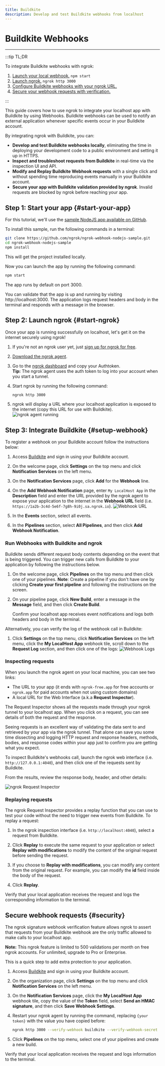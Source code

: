 ```yaml
---
title: Buildkite
description: Develop and test Buildkite webhooks from localhost
---
```


# Buildkite Webhooks
------------

:::tip TL;DR

To integrate Buildkite webhooks with ngrok:
1. [Launch your local webhook.](#start-your-app) `npm start`
1. [Launch ngrok.](#start-ngrok) `ngrok http 3000`
1. [Configure Buildkite webhooks with your ngrok URL.](#setup-webhook)
1. [Secure your webhook requests with verification.](#security)

:::


This guide covers how to use ngrok to integrate your localhost app with Buildkite by using Webhooks.
Buildkite webhooks can be used to notify an external application whenever specific events occur in your Buildkite account. 

By integrating ngrok with Buildkite, you can:

- **Develop and test Buildkite webhooks locally**, eliminating the time in deploying your development code to a public environment and setting it up in HTTPS.
- **Inspect and troubleshoot requests from Buildkite** in real-time via the inspection UI and API.
- **Modify and Replay Buildkite Webhook requests** with a single click and without spending time reproducing events manually in your Buildkite account.
- **Secure your app with Buildkite validation provided by ngrok**. Invalid requests are blocked by ngrok before reaching your app.


## **Step 1**: Start your app {#start-your-app}

For this tutorial, we'll use the [sample NodeJS app available on GitHub](https://github.com/ngrok/ngrok-webhook-nodejs-sample). 

To install this sample, run the following commands in a terminal:

```bash
git clone https://github.com/ngrok/ngrok-webhook-nodejs-sample.git
cd ngrok-webhook-nodejs-sample
npm install
```

This will get the project installed locally.

Now you can launch the app by running the following command: 

```bash
npm start
```

The app runs by default on port 3000. 

You can validate that the app is up and running by visiting http://localhost:3000. The application logs request headers and body in the terminal and responds with a message in the browser.


## **Step 2**: Launch ngrok {#start-ngrok}

Once your app is running successfully on localhost, let's get it on the internet securely using ngrok! 

1. If you're not an ngrok user yet, just [sign up for ngrok for free](https://ngrok.com/signup).

1. [Download the ngrok agent](https://ngrok.com/download).

1. Go to the [ngrok dashboard](https://dashboard.ngrok.com) and copy your Authtoken. <br />
    **Tip:** The ngrok agent uses the auth token to log into your account when you start a tunnel.
    
1. Start ngrok by running the following command:
    ```bash
    ngrok http 3000
    ```

1. ngrok will display a URL where your localhost application is exposed to the internet (copy this URL for use with Buildkite).
    ![ngrok agent running](/img/integrations/launch_ngrok_tunnel.png)


## **Step 3**: Integrate Buildkite {#setup-webhook}

To register a webhook on your Buildkite account follow the instructions below:

1. Access [Buildkite](https://buildkite.com/) and sign in using your Buildkite account.

1. On the welcome page, click **Settings** on the top menu and click **Notification Services** on the left menu.

1. On the **Notification Services** page, click **Add** for the **Webhook** line.

1. On the **Add Webhook Notification** page, enter `My LocalHost App` in the **Description** field and enter the URL provided by the ngrok agent to expose your application to the internet in the **Webhook URL** field (i.e. `https://1a2b-3c4d-5e6f-7g8h-9i0j.sa.ngrok.io`).
    ![Webhook URL](img/ngrok_url_configuration_buildkite.png)

1. In the **Events** section, select all events.

1. In the **Pipelines** section, select **All Pipelines**, and then click **Add Webhook Notification**.


### Run Webhooks with Buildkite and ngrok

Buildkite sends different request body contents depending on the event that is being triggered.
You can trigger new calls from Buildkite to your application by following the instructions below.

1. On the welcome page, click **Pipelines** on the top menu and then click one of your pipelines.
    **Note**: Create a pipeline if you don't have one by clicking **Create your first pipeline** and following the instructions on the screen.

1. On your pipeline page, click **New Build**, enter a message in the **Message** field, and then click **Create Build**.

    Confirm your localhost app receives event notifications and logs both headers and body in the terminal.

Alternatively, you can verify the log of the webhook call in Buildkite:

1. Click **Settings** on the top menu, click **Notification Services** on the left menu, click the **My LocalHost App** webhook tile, scroll down to the **Request Log** section, and then click one of the logs:
    ![Webhook Logs](img/ngrok_logs_buildkite.png)


### Inspecting requests

When you launch the ngrok agent on your local machine, you can see two links: 

* The URL to your app (it ends with `ngrok-free.app` for free accounts or `ngrok.app` for paid accounts when not using custom domains)
* A local URL for the Web Interface (a.k.a **Request Inspector**).

The Request Inspector shows all the requests made through your ngrok tunnel to your localhost app. When you click on a request, you can see details of both the request and the response.

Seeing requests is an excellent way of validating the data sent to and retrieved by your app via the ngrok tunnel. That alone can save you some time dissecting and logging HTTP request and response headers, methods, bodies, and response codes within your app just to confirm you are getting what you expect.

To inspect Buildkite's webhooks call, launch the ngrok web interface (i.e. `http://127.0.0.1:4040`), and then click one of the requests sent by Buildkite.

From the results, review the response body, header, and other details:

![ngrok Request Inspector](img/ngrok_introspection_buildkite_webhooks.png)


### Replaying requests

The ngrok Request Inspector provides a replay function that you can use to test your code without the need to trigger new events from Buildkite. To replay a request:

1. In the ngrok inspection interface (i.e. `http://localhost:4040`), select a request from Buildkite.

1. Click **Replay** to execute the same request to your application or select **Replay with modifications** to modify the content of the original request before sending the request.

1. If you choose to **Replay with modifications**, you can modify any content from the original request. For example, you can modify the **id** field inside the body of the request.

1. Click **Replay**.

Verify that your local application receives the request and logs the corresponding information to the terminal.


## Secure webhook requests {#security}

The ngrok signature webhook verification feature allows ngrok to assert that requests from your Buildkite webhook are the only traffic allowed to make calls to your localhost app.

**Note:** This ngrok feature is limited to 500 validations per month on free ngrok accounts. For unlimited, upgrade to Pro or Enterprise.

This is a quick step to add extra protection to your application.

1. Access [Buildkite](https://buildkite.com/) and sign in using your Buildkite account.

1. On the organization page, click **Settings** on the top menu and click **Notification Services** on the left menu.

1. On the **Notification Services** page, click the **My LocalHost App** webhook tile, copy the value of the **Token** field, select **Send an HMAC signature**, and then click **Save Webhook Settings**.

1. Restart your ngrok agent by running the command, replacing `{your token}` with the value you have copied before:
    ```bash
    ngrok http 3000 --verify-webhook buildkite --verify-webhook-secret {your token}
    ```

1. Click **Pipelines** on the top menu, select one of your pipelines and create a new build.

Verify that your local application receives the request and logs information to the terminal.
